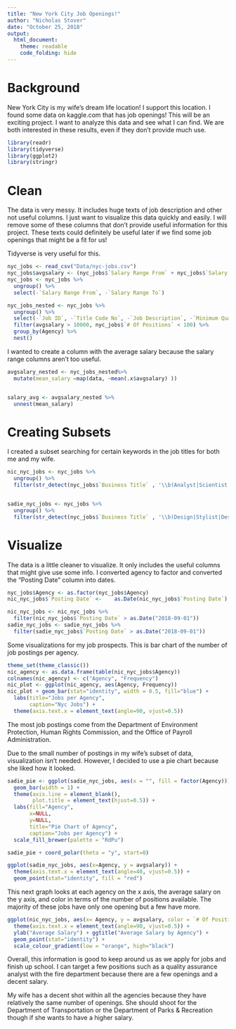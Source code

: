 ```yaml
---
title: "New York City Job Openings!"
author: "Nicholas Stover"
date: "October 25, 2018"
output: 
  html_document:
    theme: readable
    code_folding: hide
---
```



# Background
New York City is my wife's dream life location! I support this location. I found some data on kaggle.com that has job openings! This will be an exciting project. I want to analyze this data and see what I can find. We are both interested in these results, even if they don't provide much use.



```r
library(readr)
library(tidyverse)
library(ggplot2)
library(stringr)
```

# Clean
The data is very messy. It includes huge texts of job description and other not useful columns. I just want to visualize this data quickly and easily. I will remove some of these columns that don't provide useful information for this project. These texts could definitely be useful later if we find some job openings that might be a fit for us!

Tidyverse is very useful for this.

```r
nyc_jobs <- read_csv("Data/nyc-jobs.csv")
nyc_jobs$avgsalary <- (nyc_jobs$`Salary Range From` + nyc_jobs$`Salary Range To`)/2
nyc_jobs <- nyc_jobs %>%
  ungroup() %>%
  select(-`Salary Range From`, -`Salary Range To`)

nyc_jobs_nested <- nyc_jobs %>% 
  ungroup() %>% 
  select(-`Job ID`, -`Title Code No`, -`Job Description`, -`Minimum Qual Requirements`, -`Preferred Skills`, -`Additional Information`, -`To Apply`, -`Residency Requirement`, -`Recruitment Contact`, -`Post Until`, -`Posting Updated`, -`Process Date`, -`Work Location 1`, -`Work Location`, -`Posting Type`, -Level, -`Salary Frequency`) %>%
  filter(avgsalary > 10000, nyc_jobs$`# Of Positions` < 100) %>%
  group_by(Agency) %>%
  nest() 

```

I wanted to create a column with the average salary because the salary range columns aren't too useful.

```r

avgsalary_nested <- nyc_jobs_nested%>%
  mutate(mean_salary =map(data, ~mean(.x$avgsalary) ))


salary_avg <- avgsalary_nested %>% 
  unnest(mean_salary)

```


# Creating Subsets

I created a subset searching for certain keywords in the job titles for both me and my wife.


```r
nic_nyc_jobs <- nyc_jobs %>%
  ungroup() %>%
  filter(str_detect(nyc_jobs$`Business Title` , '\\b(Analyst|Scientist|Data|Market|Research|Machine|Learning|Processing|Mining|Statistician|Statistics|Analytics)\\b'))


sadie_nyc_jobs <- nyc_jobs %>%
  ungroup() %>%
  filter(str_detect(nyc_jobs$`Business Title` , '\\b(Design|Stylist|Designer|Textile|Textiles|Fashion|Creative|Buyer)\\b'))
```
# Visualize
The data is a little cleaner to visualize. It only includes the useful columns that might give use some info. I converted agency to factor and converted the "Posting Date" column into dates.

```r
nyc_jobs$Agency <- as.factor(nyc_jobs$Agency)
nic_nyc_jobs$`Posting Date` <-    as.Date(nic_nyc_jobs$`Posting Date`)

nic_nyc_jobs <- nic_nyc_jobs %>%
  filter(nic_nyc_jobs$`Posting Date` > as.Date("2018-09-01"))
sadie_nyc_jobs <- sadie_nyc_jobs %>%
  filter(sadie_nyc_jobs$`Posting Date` > as.Date("2018-09-01"))

```

Some visualizations for my job prospects. This is bar chart of the number of job postings per agency.

```r
theme_set(theme_classic())
nic_agency <- as.data.frame(table(nic_nyc_jobs$Agency))
colnames(nic_agency) <- c("Agency", "Frequency")
nic_plot <- ggplot(nic_agency, aes(Agency, Frequency))
nic_plot + geom_bar(stat="identity", width = 0.5, fill="blue") + 
  labs(title="Jobs per Agency", 
       caption="Nyc Jobs") +
  theme(axis.text.x = element_text(angle=90, vjust=0.5))
```

The most job postings come from the Department of Environment Protection, Human Rights Commission, and the Office of Payroll Administration.

Due to the small number of postings in my wife's subset of data, visualization isn't needed. However, I decided to use a pie chart because she liked how it looked.


```r
sadie_pie <- ggplot(sadie_nyc_jobs, aes(x = "", fill = factor(Agency))) + 
  geom_bar(width = 1) +
  theme(axis.line = element_blank(), 
        plot.title = element_text(hjust=0.5)) + 
  labs(fill="Agency", 
       x=NULL, 
       y=NULL, 
       title="Pie Chart of Agency", 
       caption="Jobs per Agency") + 
  scale_fill_brewer(palette = "RdPu")

sadie_pie + coord_polar(theta = "y", start=0)

ggplot(sadie_nyc_jobs, aes(x=Agency, y = avgsalary)) +
  theme(axis.text.x = element_text(angle=40, vjust=0.5)) + 
  geom_point(stat="identity", fill = "red")
```


This next graph looks at each agency on the x axis, the average salary on the y axis, and color in terms of the number of positions available. The majority of these jobs have only one opening but a few have more. 

```r
ggplot(nic_nyc_jobs, aes(x= Agency, y = avgsalary, color = `# Of Positions`)) +
  theme(axis.text.x = element_text(angle=90, vjust=0.5)) + 
  ylab("Average Salary") + ggtitle("Average Salary by Agency") + 
  geom_point(stat="identity") +
  scale_colour_gradient(low = "orange", high="black")


```

Overall, this information is good to keep around us as we apply for jobs and finish up school. I can target a few positions such as a quality assurance analyst with the fire department because there are a few openings and a decent salary.

My wife has a decent shot within all the agencies because they have relatively the same number of openings. She should shoot for the Department of Transportation or the Department of Parks & Recreation though if she wants to have a higher salary.